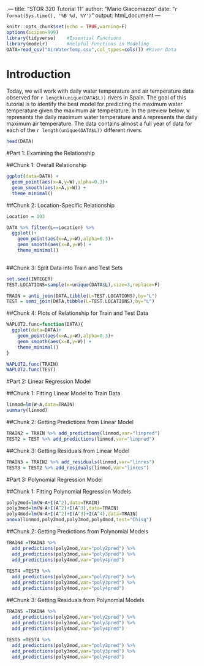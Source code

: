 .---
title: "STOR 320 Tutorial 11"
author: "Mario Giacomazzo"
date: "`r format(Sys.time(), '%B %d, %Y')`"
output: html_document
---

```r
knitr::opts_chunk$set(echo = TRUE,warning=F)
options(scipen=999)
library(tidyverse)    #Essential Functions
library(modelr)       #Helpful Functions in Modeling
DATA=read_csv("AirWaterTemp.csv",col_types=cols()) #River Data
```

# Introduction

Today, we will work with daily water temperature and air temperature data observed for `r length(unique(DATA$L))` rivers in Spain. The goal of this tutorial is to identify the best model for predicting the maximum water temperature given the maximum air temperature. In the preview below, `W` represents the daily maximum water temperature and `A` represents the daily maximum air temperature. The data contains almost a full year of data for each of the `r length(unique(DATA$L))` different rivers.

```r
head(DATA)
```


#Part 1: Examining the Relationship

##Chunk 1: Overall Relationship
```r
ggplot(data=DATA) +
  geom_point(aes(x=A,y=W),alpha=0.3)+
  geom_smooth(aes(x=A,y=W)) +
  theme_minimal()
```


##Chunk 2: Location-Specific Relationship

```r
Location = 103

DATA %>% filter(L==Location) %>%
  ggplot()+
    geom_point(aes(x=A,y=W),alpha=0.3)+
    geom_smooth(aes(x=A,y=W)) +
    theme_minimal()
  
```

##Chunk 3: Split Data into Train and Test Sets
```r
set.seed(INTEGER)
TEST.LOCATIONS=sample(x=unique(DATA$L),size=3,replace=F)

TRAIN = anti_join(DATA,tibble(L=TEST.LOCATIONS),by="L")
TEST = semi_join(DATA,tibble(L=TEST.LOCATIONS),by="L")
```

##Chunk 4: Plots of Relationship for Train and Test Data
```r
WAPLOT2.func=function(DATA){
  ggplot(data=DATA)+
    geom_point(aes(x=A,y=W),alpha=0.3)+
    geom_smooth(aes(x=A,y=W)) +
    theme_minimal()
}

WAPLOT2.func(TRAIN)
WAPLOT2.func(TEST)
```


#Part 2: Linear Regression Model

##Chunk 1: Fitting Linear Model to Train Data
```r
linmod=lm(W~A,data=TRAIN)
summary(linmod)
```

##Chunk 2: Getting Predictions from Linear Model
```r
TRAIN2 = TRAIN %>% add_predictions(linmod,var="linpred")
TEST2 = TEST %>% add_predictions(linmod,var="linpred")
```

##Chunk 3: Getting Residuals from Linear Model
```r
TRAIN3 = TRAIN2 %>% add_residuals(linmod,var="linres")
TEST3 = TEST2 %>% add_residuals(linmod,var="linres")
```

#Part 3: Polynomial Regression Model

##Chunk 1: Fitting Polynomial Regression Models
```r
poly2mod=lm(W~A+I(A^2),data=TRAIN)
poly3mod=lm(W~A+I(A^2)+I(A^3),data=TRAIN)
poly4mod=lm(W~A+I(A^2)+I(A^3)+I(A^4),data=TRAIN)
anova(linmod,poly2mod,poly3mod,poly4mod,test="Chisq")
```

##Chunk 2: Getting Predictions from Polynomial Models
```r
TRAIN4 =TRAIN3 %>% 
  add_predictions(poly2mod,var="poly2pred") %>%
  add_predictions(poly3mod,var="poly3pred") %>%
  add_predictions(poly4mod,var="poly4pred")
  
TEST4 =TEST3 %>% 
  add_predictions(poly2mod,var="poly2pred") %>%
  add_predictions(poly3mod,var="poly3pred") %>%
  add_predictions(poly4mod,var="poly4pred")
```

##Chunk 3: Getting Residuals from Polynomial Models
```r
TRAIN5 =TRAIN4 %>% 
  add_predictions(poly2mod,var="poly2pred") %>%
  add_predictions(poly3mod,var="poly3pred") %>%
  add_predictions(poly4mod,var="poly4pred")
  
TEST5 =TEST4 %>% 
  add_predictions(poly2mod,var="poly2pred") %>%
  add_predictions(poly3mod,var="poly3pred") %>%
  add_predictions(poly4mod,var="poly4pred")
```
